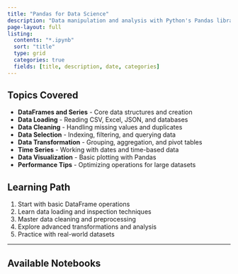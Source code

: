 ```yaml
---
title: "Pandas for Data Science"
description: "Data manipulation and analysis with Python's Pandas library"
page-layout: full
listing:
  contents: "*.ipynb"
  sort: "title"
  type: grid
  categories: true
  fields: [title, description, date, categories]
---
```


## Topics Covered

- **DataFrames and Series** - Core data structures and creation
- **Data Loading** - Reading CSV, Excel, JSON, and databases
- **Data Cleaning** - Handling missing values and duplicates
- **Data Selection** - Indexing, filtering, and querying data
- **Data Transformation** - Grouping, aggregation, and pivot tables
- **Time Series** - Working with dates and time-based data
- **Data Visualization** - Basic plotting with Pandas
- **Performance Tips** - Optimizing operations for large datasets

## Learning Path

1. Start with basic DataFrame operations
2. Learn data loading and inspection techniques
3. Master data cleaning and preprocessing
4. Explore advanced transformations and analysis
5. Practice with real-world datasets

---

## Available Notebooks